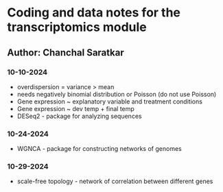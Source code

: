 # Coding and data notes for the transcriptomics module

## Author: Chanchal Saratkar

### 10-10-2024 

- overdispersion = variance > mean
- needs negatively binomial distribution or Poisson (do not use Poisson)
- Gene expression ~ explanatory variable and treatment conditions
- Gene expression ~ dev temp + final temp
- DESeq2 - package for analyzing sequences

### 10-24-2024

- WGNCA - package for constructing networks of genomes

### 10-29-2024

- scale-free topology - network of correlation between different genes